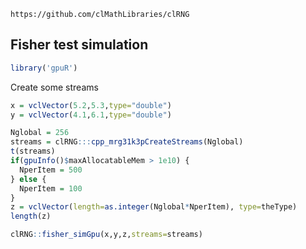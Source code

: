 <!--
%\VignetteEngine{knitr::knitr}
%\VignetteIndexEntry{Fisher test}
-->

`https://github.com/clMathLibraries/clRNG`


## Fisher test simulation

```r
library('gpuR')
```

Create some streams
```r
x = vclVector(5.2,5.3,type="double")
y = vclVector(4.1,6.1,type="double")

Nglobal = 256
streams = clRNG:::cpp_mrg31k3pCreateStreams(Nglobal)
t(streams)
if(gpuInfo()$maxAllocatableMem > 1e10) {
  NperItem = 500
} else {
  NperItem = 100
}
z = vclVector(length=as.integer(Nglobal*NperItem), type=theType)
length(z)

clRNG::fisher_simGpu(x,y,z,streams=streams)

```


